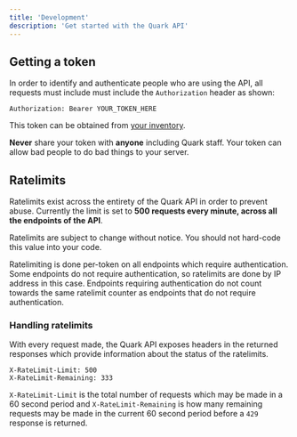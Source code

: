 ```yaml
---
title: 'Development'
description: 'Get started with the Quark API'
---
```


## Getting a token

In order to identify and authenticate people who are using the API, all requests must include must include the `Authorization` header as shown:

```HTTP
Authorization: Bearer YOUR_TOKEN_HERE
```

This token can be obtained from [your inventory](https://quark.bot/inventory).

<Warning>**Never** share your token with **anyone** including Quark staff. Your token can allow bad people to do bad things to your server.</Warning>


## Ratelimits

Ratelimits exist across the entirety of the Quark API in order to prevent abuse. Currently the limit is set to **500 requests every minute, across all the endpoints of the API**.

<Warning>Ratelimits are subject to change without notice. You should not hard-code this value into your code.</Warning>

Ratelimiting is done per-token on all endpoints which require authentication. Some endpoints do not require authentication, so ratelimits are done by IP address in this case.
Endpoints requiring authentication do not count towards the same ratelimit counter as endpoints that do not require authentication.


### Handling ratelimits

With every request made, the Quark API exposes headers in the returned responses which provide information about the status of the ratelimits.

```HTTP
X-RateLimit-Limit: 500
X-RateLimit-Remaining: 333
```

`X-RateLimit-Limit` is the total number of requests which may be made in a 60 second period and `X-RateLimit-Remaining` is how many remaining requests may be made in the current 60 second period before a `429` response is returned.